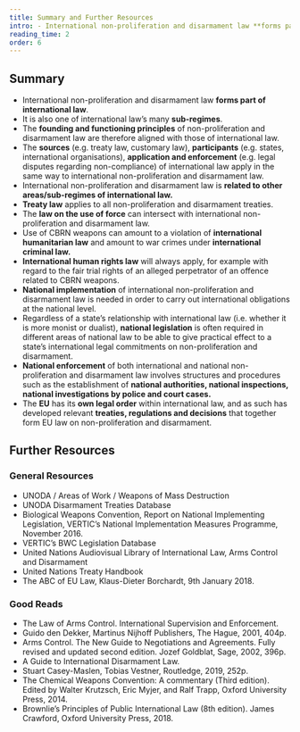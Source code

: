 ```yaml
---
title: Summary and Further Resources
intro: - International non-proliferation and disarmament law **forms part of international law**.
reading_time: 2
order: 6
---
```


<Figure size="large" src="papers.jpg" caption="?" credit="?" license="cc-by-2" alt=""></Figure>

## Summary

- International non-proliferation and disarmament law **forms part of international law**.
- It is also one of international law’s many **sub-regimes**.
- The **founding and functioning principles** of non-proliferation and disarmament law are therefore aligned with those of international law.
- The **sources** (e.g. treaty law, customary law), **participants** (e.g. states, international organisations), **application and enforcement** (e.g. legal disputes regarding non-compliance) of international law apply in the same way to international non-proliferation and disarmament law.
- International non-proliferation and disarmament law is **related to other areas/sub-regimes of international law.**
- **Treaty law** applies to all non-proliferation and disarmament treaties.
- The **law on the use of force** can intersect with international non-proliferation and disarmament law.
- Use of CBRN weapons can amount to a violation of **international humanitarian law** and amount to war crimes under **international criminal law.**
- **International human rights law** will always apply, for example with regard to the fair trial rights of an alleged perpetrator of an offence related to CBRN weapons.
- **National implementation** of international non-proliferation and disarmament law is needed in order to carry out international obligations at the national level.
- Regardless of a state’s relationship with international law (i.e. whether it is more monist or dualist), **national legislation** is often required in different areas of national law to be able to give practical effect to a state’s international legal commitments on non-proliferation and disarmament.
- **National enforcement** of both international and national non-proliferation and disarmament law involves structures and procedures such as the establishment of **national authorities, national inspections, national investigations by police and court cases.**
- The **EU** has its **own legal order** within international law, and as such has developed relevant **treaties, regulations and decisions** that together form EU law on non-proliferation and disarmament.

## Further Resources

### General Resources

- UNODA / Areas of Work / Weapons of Mass Destruction
- UNODA Disarmament Treaties Database
- Biological Weapons Convention, Report on National Implementing Legislation, VERTIC’s National Implementation Measures Programme, November 2016.
- VERTIC’s BWC Legislation Database
- United Nations Audiovisual Library of International Law, Arms Control and Disarmament
- United Nations Treaty Handbook
- The ABC of EU Law, Klaus-Dieter Borchardt, 9th January 2018.

### Good Reads

- The Law of Arms Control. International Supervision and Enforcement.
- Guido den Dekker, Martinus Nijhoff Publishers, The Hague, 2001, 404p.
- Arms Control. The New Guide to Negotiations and Agreements. Fully revised and updated second edition. Jozef Goldblat, Sage, 2002, 396p.
- A Guide to International Disarmament Law.
- Stuart Casey-Maslen, Tobias Vestner, Routledge, 2019, 252p.
- The Chemical Weapons Convention: A commentary (Third edition). Edited by Walter Krutzsch, Eric Myjer, and Ralf Trapp, Oxford University Press, 2014.
- Brownlie’s Principles of Public International Law (8th edition). James Crawford, Oxford University Press, 2018.
